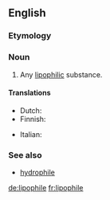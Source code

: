 ==English==

===Etymology===
{{confix|lipo|phile|lang=en}}

===Noun===
{{en-noun}}

# {{context|chemistry|lang=en}} Any [[lipophilic]] substance.

====Translations====
{{trans-top|lipophilic substance}}
* Dutch: {{t+|nl|lipofiel}}
* Finnish: {{t|fi|lipofiili}}
{{trans-mid}}
* Italian: {{t|it|lipofila|f}}
{{trans-bottom}}

===See also===
* [[hydrophile]]

[[de:lipophile]]
[[fr:lipophile]]
